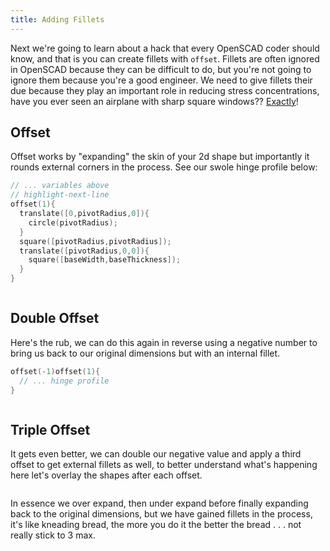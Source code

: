 ```yaml
---
title: Adding Fillets
---
```




Next we're going to learn about a hack that every OpenSCAD coder should know, and that is you can create fillets with `offset`.
Fillets are often ignored in OpenSCAD because they can be difficult to do, but you're not going to ignore them because you're a good engineer.
We need to give fillets their due because they play an important role in reducing stress concentrations, have you ever seen an airplane with sharp square windows?? [Exactly](https://www.youtube.com/watch?v=7rXGRPMD-GQ)!

## Offset

Offset works by "expanding" the skin of your 2d shape but importantly it rounds external corners in the process. See our swole hinge profile below:

```cpp
// ... variables above
// highlight-next-line
offset(1){
  translate([0,pivotRadius,0]){
    circle(pivotRadius);
  }
  square([pivotRadius,pivotRadius]);
  translate([pivotRadius,0,0]){
    square([baseWidth,baseThickness]);
  }
}
```

<Image img={offset1} className="mb-8 bg-contain rounded-md overflow-hidden" />

## Double Offset

Here's the rub, we can do this again in reverse using a negative number to bring us back to our original dimensions but with an internal fillet.

```cpp
offset(-1)offset(1){
  // ... hinge profile
}
```

<Image img={offset2} className="mb-8 bg-contain rounded-md overflow-hidden" />

## Triple Offset

It gets even better, we can double our negative value and apply a third offset to get external fillets as well, to better understand what's happening here let's overlay the shapes after each offset.

<Image img={offset3} className="mb-8 bg-contain rounded-md overflow-hidden" />

In essence we over expand, then under expand before finally expanding back to the original dimensions, but we have gained fillets in the process, it's like kneading bread, the more you do it the better the bread . . . not really stick to 3 max.
